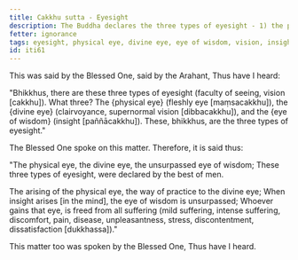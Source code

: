 ```yaml
---
title: Cakkhu sutta - Eyesight
description: The Buddha declares the three types of eyesight - 1) the physical eye, 2) the divine eye, and 3) the eye of wisdom. The eye of wisdom is unsurpassed.
fetter: ignorance
tags: eyesight, physical eye, divine eye, eye of wisdom, vision, insight, iti, iti50-99
id: iti61
---
```


This was said by the Blessed One, said by the Arahant, Thus have I heard:

"Bhikkhus, there are these three types of eyesight (faculty of seeing, vision [cakkhu]). What three? The \{physical eye} (fleshly eye [maṃsacakkhu]), the \{divine eye} (clairvoyance, supernormal vision [dibbacakkhu]), and the \{eye of wisdom} (insight [paññācakkhu]). These, bhikkhus, are the three types of eyesight."

The Blessed One spoke on this matter. Therefore, it is said thus:

"The physical eye, the divine eye,
the unsurpassed eye of wisdom;
These three types of eyesight,
were declared by the best of men.

The arising of the physical eye,
the way of practice to the divine eye;
When insight arises [in the mind],
the eye of wisdom is unsurpassed;
Whoever gains that eye,
is freed from all suffering (mild suffering, intense suffering, discomfort, pain, disease, unpleasantness, stress, discontentment, dissatisfaction [dukkhassa])."

This matter too was spoken by the Blessed One, Thus have I heard.